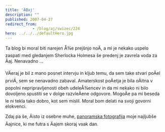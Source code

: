 ```yaml
---
title: 'ÄŒaj'
description: ""
published: 2007-04-27
redirect_from: 
            - /blog/aj/swizec/224
hero: ../../../defaultHero.jpg
---
```

Ta blog bi moral biti narejen Å¾e prejšnjo noÄ, a mi je nekako uspelo zaspati med gledanjem Sherlocka Holmesa še predenj je zavrela voda za Äaj. Nenavadno ...

VÄeraj je bil z mano posnet intervju in kljub temu, da sem take stvari poÄel prviÄ, sem se nenavadno zabaval. Amaterskost poÄetja je bila oÄitna v popolni nepripravljenosti obeh udeleÅ¾encev in da mi nekako ni bilo dovoljeno spustiti se v dolge razvleÄene odgovore. MogoÄe pa mi beseda le ni tekla tako dobro, kot sem mislil. Moral bom delati na svoji govorni elokvenci.

Zdaj pa še, Äisto iz osebne muhe, [panoramska fotografija](http://flickr.com/photos/7280946@N06/474283871/) moje najljubše Äajnice, ki me futra s Äajem skoraj vsak dan.